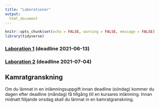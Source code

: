 ```yaml
---
title: "Laborationer"
output:
  html_document
---
```


```r
knitr::opts_chunk$set(echo = FALSE, warning = FALSE, message = FALSE)
library(tidyverse)
```


### [Laboration 1](lab1.html) (deadline 2021-06-13)

### [Laboration 2](lab2.html) (deadline 2021-07-04)


## Kamratgranskning

Om du lämnat in en inlämningsuppgift innan deadline (söndag) kommer du dagen efter deadline (måndag) få tillgång till en kursares inlämning. Innan midnatt följande onsdag skall du lämnat in en kamratgranskning.
